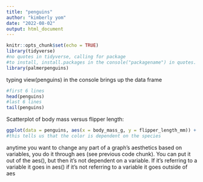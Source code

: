 ```yaml
---
title: "penguins"
author: "kimberly yom"
date: "2022-08-02"
output: html_document
---
```


```r
knitr::opts_chunk$set(echo = TRUE)
library(tidyverse)
#no quotes in tidyverse, calling for package
#to install, install.packages in the console("packagename") in quotes. Just typed in console install.packages("palmerpenguins), so now I can call for it
library(palmerpenguins)
```

typing view(penguins) in the console brings up the data frame

```r
#first 6 lines
head(penguins)
#last 6 lines
tail(penguins)
```

Scatterplot of body mass versus flipper length:

```r
ggplot(data = penguins, aes(x = body_mass_g, y = flipper_length_mm)) + geom_point(aes(color = species), size = 4)
#this tells us that the color is dependent on the species
```

anytime you want to change any part of a graph's aesthetics based on variables, you do it through aes (see previous code chunk). You can put it out of the aes(), but then it's not dependent on a variable. If it's referring to a variable it goes in aes() if it's not referring to a variable it goes outside of aes